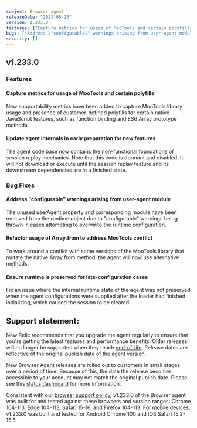 ```yaml
---
subject: Browser agent
releaseDate: "2023-05-26"
version: 1.233.0
features: ["Capture metrics for usage of MooTools and certain polyfills","Update agent internals in early preparation for new features"]
bugs: ["Address \"configurable\" warnings arising from user-agent module","Refactor usage of Array.from to address MooTools conflict","Ensure runtime is preserved for late-configuration cases"]
security: []
---
```


## v1.233.0

### Features

#### Capture metrics for usage of MooTools and certain polyfills

New supportability metrics have been added to capture MooTools library usage and presence of customer-defined polyfills for certain native JavaScript features, such as function binding and ES6 Array prototype methods.

#### Update agent internals in early preparation for new features

The agent code base now contains the non-functional foundations of session replay mechanics. Note that this code is dormant and disabled. It will not download or execute until the session replay feature and its downstream dependencies are in a finished state.

### Bug Fixes

#### Address "configurable" warnings arising from user-agent module

The unused userAgent property and corresponding module have been removed from the runtime object due to "configurable" warnings being thrown in cases attempting to overwrite the runtime configuration.

#### Refactor usage of Array.from to address MooTools conflict

To work around a conflict with some versions of the MooTools library that mutate the native Array.from method, the agent will now use alternative methods.

#### Ensure runtime is preserved for late-configuration cases

Fix an issue where the internal runtime state of the agent was not preserved when the agent configurations were supplied after the loader had finished initializing, which caused the session to be cleared.

## Support statement:

New Relic recommends that you upgrade the agent regularly to ensure that you're getting the latest features and performance benefits. Older releases will no longer be supported when they reach [end-of-life](https://docs.newrelic.com/docs/browser/browser-monitoring/getting-started/browser-agent-eol-policy/). Release dates are reflective of the original publish date of the agent version.

New Browser Agent releases are rolled out to customers in small stages over a period of time. Because of this, the date the release becomes accessible to your account may not match the original publish date. Please see this [status dashboard](https://newrelic.github.io/newrelic-browser-agent-release/) for more information.

Consistent with our [browser support policy](https://docs.newrelic.com/docs/browser/new-relic-browser/getting-started/compatibility-requirements-browser-monitoring/#browser-types), v1.233.0 of the Browser agent was built for and tested against these browsers and version ranges: Chrome 104-113, Edge 104-113, Safari 15-16, and Firefox 104-113. For mobile devices, v1.233.0 was built and tested for Android Chrome 100 and iOS Safari 15.2-15.5.
